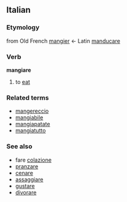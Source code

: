 ==Italian==
===Etymology===
from Old French [[mangier]] &larr; Latin [[manducare]]
===Verb===
'''mangiare'''

# to [[eat]]

===Related terms===
*[[mangereccio]]
*[[mangiabile]]
*[[mangiapatate]]
*[[mangiatutto]]

===See also===
*fare [[colazione]]
*[[pranzare]]
*[[cenare]]
*[[assaggiare]]
*[[gustare]]
*[[divorare]]

{{Template:It-conj-ciare|mang|avere}}